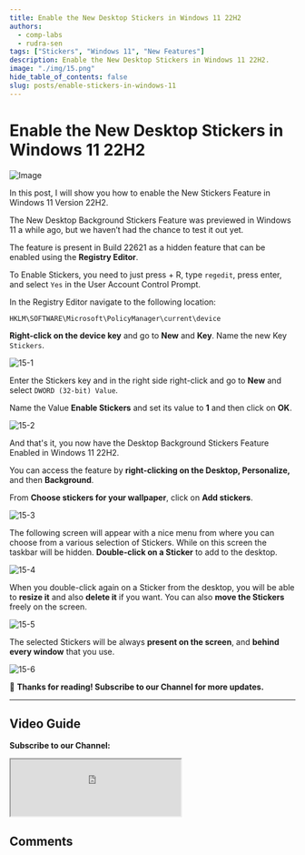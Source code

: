 ```yaml
---
title: Enable the New Desktop Stickers in Windows 11 22H2
authors:
  - comp-labs
  - rudra-sen
tags: ["Stickers", "Windows 11", "New Features"]
description: Enable the New Desktop Stickers in Windows 11 22H2.
image: "./img/15.png"
hide_table_of_contents: false
slug: posts/enable-stickers-in-windows-11
---
```



# Enable the New Desktop Stickers in Windows 11 22H2

![Image](./img/15.png)

In this post, I will show you how to enable the New Stickers Feature in Windows 11 Version 22H2.

The New Desktop Background Stickers Feature was previewed in Windows 11 a while ago, but we haven’t had the chance to test it out yet.

The feature is present in Build 22621 as a hidden feature that can be enabled using the **Registry Editor**.

To Enable Stickers, you need to just press <i class="fa-brands fa-windows"></i> + R, type `regedit`, press enter, and select `Yes` in the User Account Control Prompt.

In the Registry Editor navigate to the following location:

```
HKLM\SOFTWARE\Microsoft\PolicyManager\current\device
```

**Right-click on the device key** and go to **New** and **Key**. Name the new Key `Stickers`.

![15-1](./img/15-1.png)

Enter the Stickers key and in the right side right-click and go to **New** and select `DWORD (32-bit) Value`.

Name the Value **Enable Stickers** and set its value to **1** and then click on **OK**.

![15-2](./img/15-2.png)

And that's it, you now have the Desktop Background Stickers Feature Enabled in Windows 11 22H2.

You can access the feature by **right-clicking on the Desktop, Personalize,** and then **Background**.

From **Choose stickers for your wallpaper**, click on **Add stickers**.

![15-3](./img/15-3.png)

The following screen will appear with a nice menu from where you can choose from a various selection of Stickers. While on this screen the taskbar will be hidden. **Double-click on a Sticker** to add to the desktop.

![15-4](./img/15-4.png)

When you double-click again on a Sticker from the desktop, you will be able to **resize it** and also **delete it** if you want. You can also **move the Stickers** freely on the screen.

![15-5](./img/15-5.png)

The selected Stickers will be always **present on the screen**, and **behind every window** that you use.

![15-6](./img/15-6.png)

🎉 **Thanks for reading! Subscribe to our Channel for more updates.**

---

## Video Guide

**Subscribe to our Channel:**

<iframe
  src="https://complabs.in/html/subscribe.html"
  title="Subscribe Comp Labs"
  height="100"
></iframe>

## Comments

<Giscus
  id="comments"
  repo="Comp-Labs/comp-labs-website"
  repo-id="R_kgDOGaLmeA"
  category="General"
  category-id="DIC_kwDOGaLmeM4CBAA6"
  mapping="title"
  term="Comments"
  reactions-enabled="1"
  emit-metadata="0"
  input-position="top"
  theme="preferred_color_scheme"
  lang="en"
/>
